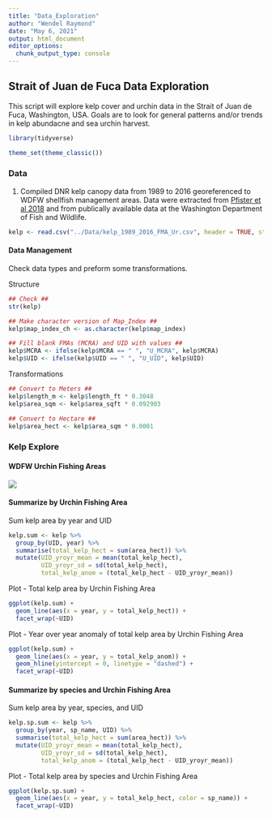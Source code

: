 ```yaml
---
title: "Data_Exploration"
author: "Wendel Raymond"
date: "May 6, 2021"
output: html_document
editor_options: 
  chunk_output_type: console
---
```

## Strait of Juan de Fuca Data Exploration
This script will explore kelp cover and urchin data in the Strait of Juan de Fuca, Washington, USA. Goals are to look for general patterns and/or trends in kelp abundacne and sea urchin harvest.

```r
library(tidyverse)

theme_set(theme_classic())
```

### Data
1) Compiled DNR kelp canopy data from 1989 to 2016 georeferenced to WDFW shellfish management areas. Data were extracted from [Pfister et al 2018](https://besjournals.onlinelibrary.wiley.com/doi/full/10.1111/1365-2745.12908) and from publically available data at the Washington Department of Fish and Wildlife.

```r
kelp <- read.csv("../Data/kelp_1989_2016_FMA_Ur.csv", header = TRUE, stringsAsFactors = FALSE)
```

#### Data Management
Check data types and preform some transformations.

Structure
```r
## Check ##
str(kelp)

## Make character version of Map_Index ##
kelp$map_index_ch <- as.character(kelp$map_index)

## Fill blank FMAs (MCRA) and UID with values ##
kelp$MCRA <- ifelse(kelp$MCRA == " ", "U_MCRA", kelp$MCRA)
kelp$UID <- ifelse(kelp$UID == " ", "U_UID", kelp$UID)
```

Transformations
```r
## Convert to Meters ##
kelp$length_m <- kelp$length_ft * 0.3048
kelp$area_sqm <- kelp$area_sqft * 0.092903

## Convert to Hectare ##
kelp$area_hect <- kelp$area_sqm * 0.0001
```

### Kelp Explore

#### WDFW Urchin Fishing Areas
![](https://wdfw.wa.gov/sites/default/files/styles/page_body_full_width/public/2019-02/urchin.jpg?itok=rIFNmA9l)

#### Summarize by Urchin Fishing Area

Sum kelp area by year and UID
```r
kelp.sum <- kelp %>% 
  group_by(UID, year) %>% 
  summarise(total_kelp_hect = sum(area_hect)) %>% 
  mutate(UID_yroyr_mean = mean(total_kelp_hect),
         UID_yroyr_sd = sd(total_kelp_hect),
         total_kelp_anom = (total_kelp_hect - UID_yroyr_mean))
```

Plot - Total kelp area by Urchin Fishing Area
```r
ggplot(kelp.sum) +
  geom_line(aes(x = year, y = total_kelp_hect)) +
  facet_wrap(~UID)
```

Plot - Year over year anomaly of total kelp area by Urchin Fishing Area
```r
ggplot(kelp.sum) +
  geom_line(aes(x = year, y = total_kelp_anom)) +
  geom_hline(yintercept = 0, linetype = "dashed") +
  facet_wrap(~UID)
```

#### Summarize by species and Urchin Fishing Area

Sum kelp area by year, species, and UID
```r
kelp.sp.sum <- kelp %>%
  group_by(year, sp_name, UID) %>% 
  summarise(total_kelp_hect = sum(area_hect)) %>% 
  mutate(UID_yroyr_mean = mean(total_kelp_hect),
         UID_yroyr_sd = sd(total_kelp_hect),
         total_kelp_anom = (total_kelp_hect - UID_yroyr_mean))
```

Plot - Total kelp area by species and Urchin Fishing Area 
```r
ggplot(kelp.sp.sum) +
  geom_line(aes(x = year, y = total_kelp_hect, color = sp_name)) +
  facet_wrap(~UID)
```

